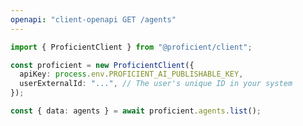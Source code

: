 ```yaml
---
openapi: "client-openapi GET /agents"
---
```


<RequestExample>

```ts TypeScript/JavaScript SDK
import { ProficientClient } from "@proficient/client";

const proficient = new ProficientClient({
  apiKey: process.env.PROFICIENT_AI_PUBLISHABLE_KEY,
  userExternalId: "...", // The user's unique ID in your system
});

const { data: agents } = await proficient.agents.list();
```

</RequestExample>
